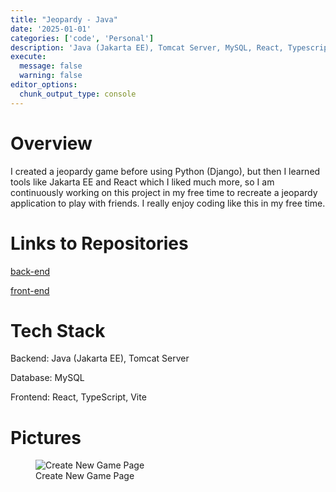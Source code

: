 ```yaml
---
title: "Jeopardy - Java"
date: '2025-01-01'
categories: ['code', 'Personal']
description: 'Java (Jakarta EE), Tomcat Server, MySQL, React, Typescript, Vite'
execute: 
  message: false
  warning: false
editor_options: 
  chunk_output_type: console
---
```


# Overview

I created a jeopardy game before using Python (Django), but then I learned tools like Jakarta EE and React which I liked much more, so I am continuously working on this project in my free time to recreate a jeopardy application to play with friends. I really enjoy coding like this in my free time.

# Links to Repositories

[back-end](https://github.com/hannahl8/Jeopardy/tree/main/MyApp){target="_blank"}

[front-end](https://github.com/hannahl8/Jeopardy/tree/main/my-app){target="_blank"}

# Tech Stack

Backend: Java (Jakarta EE), Tomcat Server

Database: MySQL

Frontend: React, TypeScript, Vite

# Pictures

![Create New Game Page](create-new-game.png){fig-align="center"}